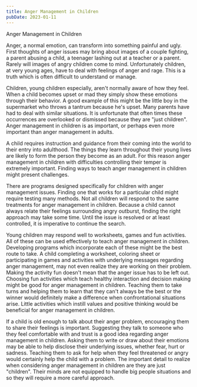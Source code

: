 ```yaml
---
title: Anger Management in Children
pubDate: 2023-01-11
---
```


Anger Management in Children 

Anger, a normal emotion, can transform into something painful and ugly. First thoughts of anger issues may bring about images of a couple fighting, a parent abusing a child, a teenager lashing out at a teacher or a parent. Rarely will images of angry children come to mind. Unfortunately children, at very young ages, have to deal with feelings of anger and rage. This is a truth which is often difficult to understand or manage. 

Children, young children especially, aren't normally aware of how they feel. When a child becomes upset or mad they simply show these emotions through their behavior. A good example of this might be the little boy in the supermarket who throws a tantrum because he's upset. Many parents have had to deal with similar situations. It is unfortunate that often times these occurrences are overlooked or dismissed because they are "just children". Anger management in children is as important, or perhaps even more important than anger management in adults. 

A child requires instruction and guidance from their coming into the world to their entry into adulthood. The things they learn throughout their young lives are likely to form the person they become as an adult. For this reason anger management in children with difficulties controlling their temper is extremely important. Finding ways to teach anger management in children might present challenges. 

There are programs designed specifically for children with anger management issues. Finding one that works for a particular child might require testing many methods. Not all children will respond to the same treatments for anger management in children. Because a child cannot always relate their feelings surrounding angry outburst, finding the right approach may take some time. Until the issue is resolved or at least controlled, it is imperative to continue the search.

Young children may respond well to worksheets, games and fun activities. All of these can be used effectively to teach anger management in children. Developing programs which incorporate each of these might be the best route to take. A child completing a worksheet, coloring sheet or participating in games and activities with underlying messages regarding anger management, may not even realize they are working on their problem. Making the activity fun doesn't mean that the anger issue has to be left out. Choosing fun activities which teach healthy interaction and decision making might be good for anger management in children. Teaching them to take turns and helping them to learn that they can't always be the best or the winner would definitely make a difference when confrontational situations arise. Little activities which instill values and positive thinking would be beneficial for anger management in children.

If a child is old enough to talk about their anger problem, encouraging them to share their feelings is important. Suggesting they talk to someone who they feel comfortable with and trust is a good idea regarding anger management in children. Asking them to write or draw about their emotions may be able to help disclose their underlying issues, whether fear, hurt or sadness. Teaching them to ask for help when they feel threatened or angry would certainly help the child with a problem. The important detail to realize when considering anger management in children are they are just "children". Their minds are not equipped to handle big people situations and so they will require a more careful approach.